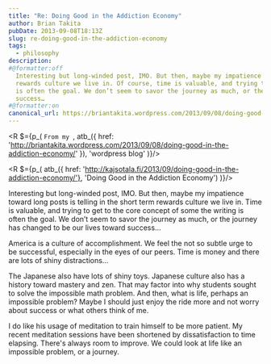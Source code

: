 ```yaml
---
title: "Re: Doing Good in the Addiction Economy"
author: Brian Takita
pubDate: 2013-09-08T18:13Z
slug: re-doing-good-in-the-addiction-economy
tags:
  - philosophy
description:
#@formatter:off
  Interesting but long-winded post, IMO. But then, maybe my impatience toward long posts is telling in the short term
  rewards culture we live in. Of course, time is valuable, and trying to get to the core concept of some the writing
  is often the goal. We don’t seem to savor the journey as much, or the journey has changed to be our lives toward
  success…
#@formatter:on
canonical_url: https://briantakita.wordpress.com/2013/09/08/doing-good-in-the-addiction-economy/
---
```


<R $={p_(
	`From my `, atb_({ href: 'http://briantakita.wordpress.com/2013/09/08/doing-good-in-the-addiction-economy/' }),
	'wordpress blog'
)}/>

<R $={p_(
	atb_({
		href: 'http://kajsotala.fi/2013/09/doing-good-in-the-addiction-economy/'},
		'Doing Good in the Addiction Economy')
)}/>

Interesting but long-winded post, IMO. But then, maybe my impatience toward long posts is telling in the short term
rewards culture we live in. Time is valuable, and trying to get to the core concept of some the writing is often the
goal. We don’t seem to savor the journey as much, or the journey has changed to be our lives toward success…

America is a culture of accomplishment. We feel the not so subtle urge to be successful, especially in the eyes of
our peers. Time is money and there are lots of shiny distractions…

The Japanese also have lots of shiny toys. Japanese culture also has a history toward mastery and zen. That may factor
into why students sought to solve the impossible math problem. And then, what is life, perhaps an impossible problem?
Maybe I should just enjoy the ride more and not worry about success or what others think of me.

I do like his usage of meditation to train himself to be more patient. My recent meditation sessions have been
shortened by dissatisfaction to time elapsing. There's always room to improve. We could look at life like an
impossible problem, or a journey.
